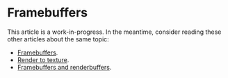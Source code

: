 # Framebuffers

This article is a work-in-progress. In the meantime, consider reading these other articles about the same topic:

- [Framebuffers](https://webgl2fundamentals.org/webgl/lessons/webgl-framebuffers.html).
- [Render to texture](https://webgl2fundamentals.org/webgl/lessons/webgl-render-to-texture.html).
- [Framebuffers and renderbuffers](https://xem.github.io/articles/webgl-guide-part-2.html#1c).
